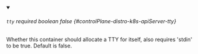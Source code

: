 
<details className="config-field" data-expandable="false" open>
<summary>

###### `tty` <span className="config-field-required" data-required="false">required</span> <span className="config-field-type">boolean</span> <span className="config-field-default">false</span> <span className="config-field-enum"></span> {#controlPlane-distro-k8s-apiServer-tty}

Whether this container should allocate a TTY for itself, also requires 'stdin' to be true.
Default is false.

</summary>



</details>
